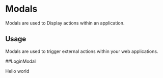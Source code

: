 
<Meta title="Design System|Modal" component={LoginModal} />

# Modals

Modals are used to Display actions within an application.

## Usage

Modals are used to trigger external actions within your web applications.

##LoginModal

<Preview withToolbar>
  <Story name="LoginModal">
    <SignUpModal toggleModal={boolean("toggleModal", true)}>Hello world</SignUpModal>
  </Story>
</Preview >